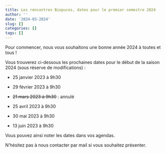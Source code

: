 ```yaml
---
title: Les rencontres Biopuces, dates pour le premier semestre 2024
author: ''
date: '2024-03-2024'
slug: []
categories: []
tags: []
---
```


Pour commencer, nous vous souhaitons une bonne année 2024 à toutes et tous !

Vous trouverez ci-dessous les prochaines dates pour le début de la saison 2024 (sous réserve de modifications) : 

* 25 janvier 2023 à 9h30 

* 29 février 2023 à 9h30

* ~~21 mars 2023 à 9h30~~ : annulé

* 25 avril 2023 à 9h30  

* 30 mai 2023 à 9h30

* 13 juin 2023 à 9h30

Vous pouvez ainsi noter les dates dans vos agendas. 

N'hésitez pas à nous contacter par mail si vous souhaitez présenter.